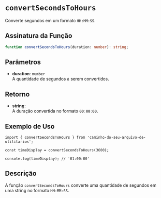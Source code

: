 
<Meta title="Functions/convertSecondsToHours" />

# `convertSecondsToHours`

Converte segundos em um formato `HH:MM:SS`.

## Assinatura da Função

```typescript
function convertSecondsToHours(duration: number): string;
```

## Parâmetros

- **duration**: `number`  
  A quantidade de segundos a serem convertidos.

## Retorno

- **string**:  
  A duração convertida no formato `00:00:00`.

## Exemplo de Uso

```tsx
import { convertSecondsToHours } from 'caminho-do-seu-arquivo-de-utilitarios';

const timeDisplay = convertSecondsToHours(3600);

console.log(timeDisplay); // '01:00:00'
```

## Descrição

A função `convertSecondsToHours` converte uma quantidade de segundos em uma string no formato `HH:MM:SS`.